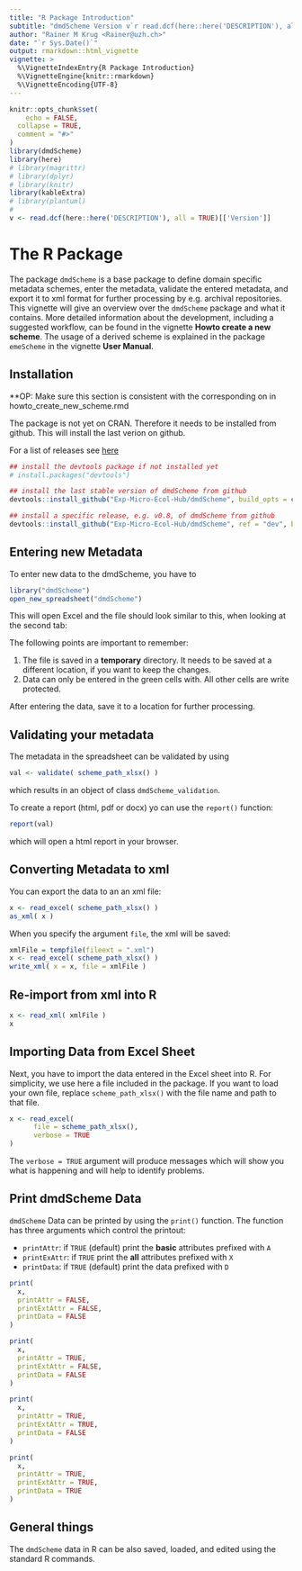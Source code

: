 ```yaml
---
title: "R Package Introduction"
subtitle: "dmdScheme Version v`r read.dcf(here::here('DESCRIPTION'), all = TRUE)[['Version']]`"
author: "Rainer M Krug <Rainer@uzh.ch>"
date: "`r Sys.Date()`"
output: rmarkdown::html_vignette
vignette: >
  %\VignetteIndexEntry{R Package Introduction}
  %\VignetteEngine{knitr::rmarkdown}
  %\VignetteEncoding{UTF-8}
---
```


```r
knitr::opts_chunk$set(
	echo = FALSE,
  collapse = TRUE,
  comment = "#>"
)
library(dmdScheme)
library(here)
# library(magrittr)
# library(dplyr)
# library(knitr)
library(kableExtra)
# library(plantuml)
#
v <- read.dcf(here::here('DESCRIPTION'), all = TRUE)[['Version']]
```

# The R Package

The package `dmdScheme` is a base package to define domain specific metadata schemes, enter the metadata, validate the entered metadata, and export it to xml format for further processing by e.g. archival repositories. This vignette will give an overview over the `dmdScheme` package and what it contains. More detailed information about the development, including a suggested workflow, can be found in the vignette **Howto create a new scheme**. The usage of a derived scheme is explained in the package `emeScheme` in the vignette **User Manual**.

## Installation

**OP: Make sure this section is consistent with the corresponding on in  howto_create_new_scheme.rmd

The package is not yet on CRAN. Therefore it needs to be installed from github. This will install the last verion on github.

For a list of releases see [here](https://github.com/rkrug/dmdScheme/releases)

```r
## install the devtools package if not installed yet
# install.packages("devtools")

## install the last stable version of dmdScheme from github
devtools::install_github("Exp-Micro-Ecol-Hub/dmdScheme", build_opts = c("--no-resave-data"))

## install a specific release, e.g. v0.8, of dmdScheme from github
devtools::install_github("Exp-Micro-Ecol-Hub/dmdScheme", ref = "dev", build_opts = c("--no-resave-data"))
```


## Entering new Metadata

To enter new data to the dmdScheme, you have to

```r
library("dmdScheme")
open_new_spreadsheet("dmdScheme")
```

This will open Excel and the file should look similar to this, when looking at the second tab:

<!-- ![](./figs/enter_new_data.png) -->

The following points are important to remember:

1) The file is saved in a **temporary** directory. It needs to be saved at a different location, if you want to keep the changes.
2) Data can only be entered in the green cells with. All other cells are write protected.

After entering the data, save it to a location for further processing.


## Validating your metadata

The metadata in the spreadsheet can be validated by using

```r
val <- validate( scheme_path_xlsx() )
```

which results in an object of class `dmdScheme_validation`.

To create a report (html, pdf or docx) yo can use the `report()` function:

```r
report(val)
```

which will open a html report in your browser.

## Converting Metadata to xml

You can export the data to an an xml file:

```r
x <- read_excel( scheme_path_xlsx() )
as_xml( x )
```

When you specify the argument `file`, the xml will be saved:

```r
xmlFile = tempfile(fileext = ".xml")
x <- read_excel( scheme_path_xlsx() )
write_xml( x = x, file = xmlFile )
```

## Re-import from xml into R

```r
x <- read_xml( xmlFile )
x
```

## Importing Data from Excel Sheet

Next, you have to import the data entered in the Excel sheet into R. For simplicity, we use here a file included in the package. If you want to load your own file, replace `scheme_path_xlsx()` with the file name and path to that file.

```r
x <- read_excel(
      file = scheme_path_xlsx(),
      verbose = TRUE
)
```

The `verbose = TRUE` argument will produce messages which will show you what is happening and will help to identify problems.

## Print dmdScheme Data

`dmdScheme` Data can be printed by using the `print()` function. The function has three arguments which control the printout:

* `printAttr`: if `TRUE` (default) print the **basic** attributes prefixed with `A   `
* `printExAttr`: if `TRUE` print the **all** attributes prefixed with `X   `
* `printData`: if `TRUE` (default) print the data prefixed with `D   `

```r
print(
  x,
  printAttr = FALSE,
  printExtAttr = FALSE,
  printData = FALSE
)
```

```r
print(
  x,
  printAttr = TRUE,
  printExtAttr = FALSE,
  printData = FALSE
)
```

```r
print(
  x,
  printAttr = TRUE,
  printExtAttr = TRUE,
  printData = FALSE
)
```

```r
print(
  x,
  printAttr = TRUE,
  printExtAttr = TRUE,
  printData = TRUE
)
```


## General things

The `dmdScheme` data in R can be also saved, loaded, and edited using the standard R commands.
